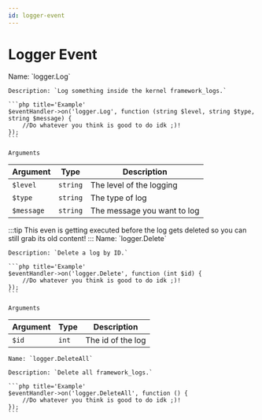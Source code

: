 ```yaml
---
id: logger-event
---
```


# Logger Event


<Tabs>
<TabItem value='Log' label='Log' default>
    Name: `logger.Log`

    Description: `Log something inside the kernel framework_logs.`

    ```php title='Example'
    $eventHandler->on('logger.Log', function (string $level, string $type, string $message) {
        //Do whatever you think is good to do idk ;)!
    });
    ```

    Arguments

| Argument   | Type     | Description                 |
| ---------- | -------- | --------------------------- |
| `$level`   | `string` | The level of the logging    |
| `$type`    | `string` | The type of log             |
| `$message` | `string` | The message you want to log |

</TabItem>
<TabItem value='Delete' label='Delete' default>
    :::tip
        This even is getting executed before the log gets deleted so you can still grab its old content!
    :::
    Name: `logger.Delete`

    Description: `Delete a log by ID.`

    ```php title='Example'
    $eventHandler->on('logger.Delete', function (int $id) {
        //Do whatever you think is good to do idk ;)!
    });
    ```

    Arguments

| Argument | Type  | Description       |
| -------- | ----- | ----------------- |
| `$id`    | `int` | The id of the log |

</TabItem>
<TabItem value='DeleteAll' label='DeleteAll' default>

    Name: `logger.DeleteAll`

    Description: `Delete all framework_logs.`

    ```php title='Example'
    $eventHandler->on('logger.DeleteAll', function () {
        //Do whatever you think is good to do idk ;)!
    });
    ```

</TabItem>
</Tabs>
